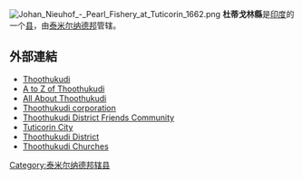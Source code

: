 [[Image:Johan_Nieuhof_-_Pearl_Fishery_at_Tuticorin_1662.png|right]]
'''杜蒂戈林縣'''是[[印度|印度]]的一个[[县|县]]，由[[泰米尔纳德邦|泰米尔纳德邦]]管辖。

==外部連結==
* [http://www.thoothukudi.in Thoothukudi] {{Wayback|url=http://www.thoothukudi.in/ |date=20190906043702 }}
* [http://www.tutyonline.com/ A to Z of Thoothukudi] {{Wayback|url=http://www.tutyonline.com/ |date=20180805085949 }}
* [http://www.thoothukudionline.in/ All About Thoothukudi] {{Wayback|url=http://www.thoothukudionline.in/ |date=20160625093413 }}
* [http://www.thoothukudi.com/ Thoothukudi corporation] {{Wayback|url=http://www.thoothukudi.com/ |date=20200813200604 }}
* [http://www.thoothukudi.net/ Thoothukudi District Friends Community] {{Wayback|url=http://www.thoothukudi.net/ |date=20201125141206 }}
* [http://tuticor.in/ Tuticorin City] {{Wayback|url=http://tuticor.in/ |date=20210118061707 }}
* [https://web.archive.org/web/20060803062542/http://www.thoothukudi.tn.nic.in/ Thoothukudi District]
* [https://web.archive.org/web/20160303215444/http://snowschurch.org/thoothukkudi_churches.asp Thoothukudi Churches]

{{泰米尔纳德邦行政区划小作品}}
[[Category:泰米尔纳德邦辖县|Category:泰米尔纳德邦辖县]]
